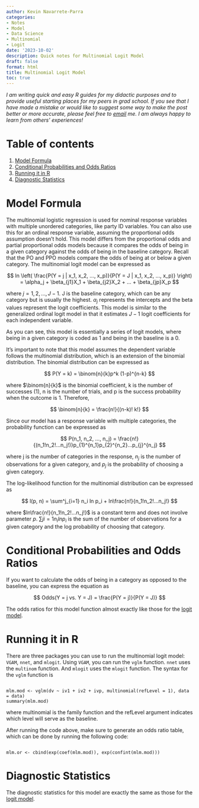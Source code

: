 ```yaml
---
author: Kevin Navarrete-Parra
categories:
- Notes
- Model
- Data Science
- Multinomial
- Logit
date: '2023-10-02'
description: Quick notes for Multinomial Logit Model
draft: false
format: html
title: Multinomial Logit Model
toc: true
---
```


*I am writing quick and easy R guides for my didactic purposes and to provide useful starting places for my peers in grad school. If you see that I have made a mistake or would like to suggest some way to make the post better or more accurate, please feel free to [email][1] me. I am always happy to learn from others' experiences!* 

# Table of contents
1. [Model Formula](#section1)
2. [Conditional Probabilities and Odds Ratios](#section2)
3. [Running it in R](#section3)
4. [Diagnostic Statistics](#section4)


# Model Formula <a name="section1"></a>

The multinomial logistic regression is used for nominal response variables with multiple unordered categories, like party ID variables. You can also use this for an ordinal response variable, assuming the proportional odds assumption doesn't hold. This model differs from the proportional odds and partial proportional odds models because it compares the odds of being in a given category against the odds of being in the baseline category. Recall that the PO and PPO models compare the odds of being at or below a given category. The multinomial logit model can be expressed as 

$$ ln \left( \frac{P(Y = j | x_1, x_2, ..., x_p)}{P(Y = J | x_1, x_2, ..., x_p)} \right) = \alpha_j + \beta_{j1}X_1 + \beta_{j2}X_2 + ... + \beta_{jp}X_p  $$

where $j = 1,2, ..., J - 1$. J is the baseline category, which can be any category but is usually the highest. $\alpha_j$ represents the intercepts and the beta values represent the logit coefficients. This model is similar to the generalized ordinal logit model in that it estimates $J - 1$ logit coefficients for each independent variable. 

As you can see, this model is essentially a series of logit models, where being in a given category is coded as 1 and being in the baseline is a 0. 

It's important to note that this model assumes the dependent variable follows the multinomial distribution, which is an extension of the binomial distribution. The binomial distribution can be expressed as 

$$ P(Y = k) = \binom{n}{k}p^k (1-p)^{n-k} $$

where $\binom{n}{k}$ is the binomial coefficient, k is the number of successes (1), n is the number of trials, and p is the success probability when the outcome is 1. Therefore, 

$$ \binom{n}{k} = \frac{n!}{(n-k)! k!} $$

Since our model has a response variable with multiple categories, the probability function can be expressed as 

$$ P(n_1, n_2, ..., n_j) = \frac{n!}{(n_1!n_2!...n_j!)}p_{1}^{n_1}p_{2}^{n_2}...p_{j}^{n_j} $$

where j is the number of categories in the response, $n_j$ is the number of observations for a given category, and $p_j$ is the probability of choosing a given category. 

The log-likelihood function for the multinomial distribution can be expressed as 

$$ l(p, n) = \sum^j_{i=1} n_i ln p_i + ln\frac{n!}{n_1!n_2!...n_j!} $$ 

where $ln\frac{n!}{n_1!n_2!...n_j!}$ is a constant term and does not involve parameter *p*. $\sum{j}{i=1} n_i ln p_i$ is the sum of the number of observations for a given category and the log probability of choosing that category. 

# Conditional Probabilities and Odds Ratios <a name="section2"></a>

If you want to calculate the odds of being in a category as opposed to the baseline, you can express the equation as 

$$ Odds(Y = j vs. Y = J) = \frac{P(Y = j)}{P(Y = J)} $$

The odds ratios for this model function almost exactly like those for the [logit model][2]. 


# Running it in R <a name="section3"></a>

There are three packages you can use to run the multinomial logit model: `VGAM`, `nnet`, and `mlogit`. Using `VGAM`, you can run the `vglm` function. `nnet` uses the `multinom` function. And `mlogit` uses the `mlogit` function. The syntax for the `vglm` function is 

``` 

mlm.mod <- vglm(dv ~ iv1 + iv2 + ivp, multinomial(refLevel = 1), data = data)
summary(mlm.mod)

```

where multinomial is the family function and the refLevel argument indicates which level will serve as the baseline. 

After running the code above, make sure to generate an odds ratio table, which can be done by running the following code: 

``` 

mlm.or <- cbind(exp(coef(mlm.mod)), exp(confint(mlm.mod)))

```

# Diagnostic Statistics <a name="section4"></a>

The diagnostic statistics for this model are exactly the same as those for the [logit model][2]. 



[1]: navark4@unlv.nevada.edu

[2]: https://www.kevinparra.co/posts/Notes/logit-notes